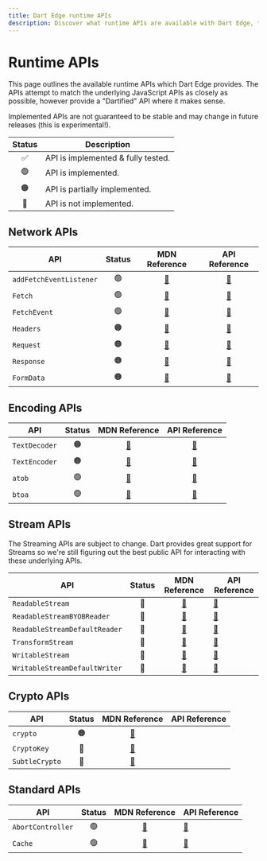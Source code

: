 ```yaml
---
title: Dart Edge runtime APIs
description: Discover what runtime APIs are available with Dart Edge, their status and differences.
---
```


# Runtime APIs

This page outlines the available runtime APIs which Dart Edge provides. The APIs attempt to match
the underlying JavaScript APIs as closely as possible, however provide a "Dartified" API where
it makes sense.

<Warning>
  Implemented APIs are not guaranteed to be stable and may change in future
  releases (this is experimental!).
</Warning>

| Status | Description                        |
| :----: | ---------------------------------- |
|   ✅   | API is implemented & fully tested. |
|   🟢   | API is implemented.                |
|   🟠   | API is partially implemented.      |
|   🔴   | API is not implemented.            |

## Network APIs

| API                     | Status |                                    MDN Reference                                    |                                          API Reference                                          |
| ----------------------- | :----: | :---------------------------------------------------------------------------------: | :---------------------------------------------------------------------------------------------: |
| `addFetchEventListener` |   🟢   | [📖](https://developer.mozilla.org/en-US/docs/Web/API/EventTarget/addEventListener) | [📖](https://pub.dev/documentation/edge_runtime/latest/edge_runtime/addFetchEventListener.html) |
| `Fetch`                 |   🟢   |          [📖](https://developer.mozilla.org/en-US/docs/Web/API/Fetch_API)           |         [📖](https://pub.dev/documentation/edge_runtime/latest/edge_runtime/fetch.html)         |
| `FetchEvent`            |   🟢   |          [📖](https://developer.mozilla.org/en-US/docs/Web/API/FetchEvent)          |   [📖](https://pub.dev/documentation/edge_runtime/latest/edge_runtime/FetchEvent-class.html)    |
| `Headers`               |   🟠   |           [📖](https://developer.mozilla.org/en-US/docs/Web/API/Headers)            |     [📖](https://pub.dev/documentation/edge_runtime/latest/edge_runtime/Headers-class.html)     |
| `Request`               |   🟠   |           [📖](https://developer.mozilla.org/en-US/docs/Web/API/Request)            |     [📖](https://pub.dev/documentation/edge_runtime/latest/edge_runtime/Request-class.html)     |
| `Response`              |   🟠   |           [📖](https://developer.mozilla.org/en-US/docs/Web/API/Response)           |    [📖](https://pub.dev/documentation/edge_runtime/latest/edge_runtime/Response-class.html)     |
| `FormData`              |   🟠   |           [📖](https://developer.mozilla.org/en-US/docs/Web/API/FormData)           |    [📖](https://pub.dev/documentation/edge_runtime/latest/edge_runtime/FormData-class.html)     |

## Encoding APIs

| API           | Status |                              MDN Reference                               |                                        API Reference                                        |
| ------------- | :----: | :----------------------------------------------------------------------: | :-----------------------------------------------------------------------------------------: |
| `TextDecoder` |   🟠   |    [📖](https://developer.mozilla.org/en-US/docs/Web/API/TextDecoder)    | [📖](https://pub.dev/documentation/edge_runtime/latest/edge_runtime/TextDecoder-class.html) |
| `TextEncoder` |   🟠   |    [📖](https://developer.mozilla.org/en-US/docs/Web/API/TextEncoder)    | [📖](https://pub.dev/documentation/edge_runtime/latest/edge_runtime/TextEncoder-class.html) |
| `atob`        |   🟢   | [📖](https://developer.mozilla.org/en-US/docs/Web/API/WindowBase64/atob) |       [📖](https://pub.dev/documentation/edge_runtime/latest/edge_runtime/atob.html)        |
| `btoa`        |   🟢   | [📖](https://developer.mozilla.org/en-US/docs/Web/API/WindowBase64/btoa) |       [📖](https://pub.dev/documentation/edge_runtime/latest/edge_runtime/btoa.html)        |

## Stream APIs

The Streaming APIs are subject to change. Dart provides great support for Streams so we're still figuring out the best public API
for interacting with these underlying APIs.

| API                           | Status |                                   MDN Reference                                    | API Reference                                                                            |
| ----------------------------- | :----: | :--------------------------------------------------------------------------------: | ---------------------------------------------------------------------------------------- |
| `ReadableStream`              |   🔴   |       [📖](https://developer.mozilla.org/en-US/docs/Web/API/ReadableStream)        | [📖](https://pub.dev/documentation/edge_runtime/latest/edge_runtime/ReadableStream-class.html) |
| `ReadableStreamBYOBReader`    |   🔴   |  [📖](https://developer.mozilla.org/en-US/docs/Web/API/ReadableStreamBYOBReader)   | [📖](https://pub.dev/documentation/edge_runtime/latest/edge_runtime/ReadableStreamBYOBReader-class.html) |
| `ReadableStreamDefaultReader` |   🔴   | [📖](https://developer.mozilla.org/en-US/docs/Web/API/ReadableStreamDefaultReader) | [📖](https://pub.dev/documentation/edge_runtime/latest/edge_runtime/ReadableStreamDefaultReader-class.html) |
| `TransformStream`             |   🔴   |       [📖](https://developer.mozilla.org/en-US/docs/Web/API/TransformStream)       | [📖](https://pub.dev/documentation/edge_runtime/latest/edge_runtime/TransformStream-class.html) |
| `WritableStream`              |   🔴   |       [📖](https://developer.mozilla.org/en-US/docs/Web/API/WritableStream)        | [📖](https://pub.dev/documentation/edge_runtime/latest/edge_runtime/WritableStream-class.html) |
| `WritableStreamDefaultWriter` |   🔴   | [📖](https://developer.mozilla.org/en-US/docs/Web/API/WritableStreamDefaultWriter) | [📖](https://pub.dev/documentation/edge_runtime/latest/edge_runtime/WritableStreamDefaultWriter-class.html) |

## Crypto APIs

| API            | Status |                             MDN Reference                             | API Reference |
| -------------- | :----: | :-------------------------------------------------------------------: | ------------- |
| `crypto`       |   🟠   | [📖](https://developer.mozilla.org/en-US/docs/Web/API/Web_Crypto_API) |               |
| `CryptoKey`    |   🔴   |   [📖](https://developer.mozilla.org/en-US/docs/Web/API/CryptoKey)    |               |
| `SubtleCrypto` |   🔴   |  [📖](https://developer.mozilla.org/en-US/docs/Web/API/SubtleCrypto)  |               |

## Standard APIs

| API               | Status |                             MDN Reference                              | API Reference                                                                                   |
| ----------------- | :----: | :--------------------------------------------------------------------: | ----------------------------------------------------------------------------------------------- |
| `AbortController` |   🟢   | [📖](https://developer.mozilla.org/en-US/docs/Web/API/AbortController) | [📖](https://pub.dev/documentation/edge_runtime/latest/edge_runtime/AbortController-class.html) |
| `Cache`           |   🟢   |      [📖](https://developer.mozilla.org/en-US/docs/Web/API/Cache)      | [📖](https://pub.dev/documentation/edge_runtime/latest/edge_runtime/Cache-class.html)           |
